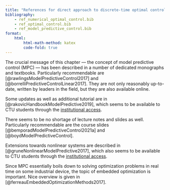 ```yaml
---
title: "References for direct approach to discrete-time optimal control"
bibliography: 
    - ref_numerical_optimal_control.bib
    - ref_optimal_control.bib
    - ref_model_predictive_control.bib
format:
    html:
        html-math-method: katex
        code-fold: true
---
```


The crucial message of this chapter — the concept of model predictive control (MPC) — has been described in a number of dedicated monographs and textbooks. Particularly recommendable are [@rawlingsModelPredictiveControl2017] and [@borrelliPredictiveControlLinear2017]. They are not only reasonably up-to-date, written by leaders in the field, but they are also available online.

Some updates as well as additional tutorial are in [@rakovicHandbookModelPredictive2019], which seems to be available to CTU students through the [institutional access](https://ebookcentral.proquest.com/lib/cvut/detail.action?docID=5504961).

There seems to be no shortage of lecture notes and slides as well. Particularly recommendable are the course slides [@bemporadModelPredictiveControl2021a] and [@boydModelPredictiveControl].

Extensions towards nonlinear systems are described in [@gruneNonlinearModelPredictive2017], which also seems to be available to CTU students through the [institutional access](https://cvut.summon.serialssolutions.com/#!/search?bookMark=eNqFkUtPwzAQhA0URFr6AzggVb0gDqF-JbGPUJWHVMEFcbUc22lDQ1xsp_x93AZx5biab0a7s0Mwll1YmzbUSgajAbhE8BZBWMx4wVKSEsRTmkNM0_wIDEkcDxM-BglGvEgLhPhJLzBCMUEDkEAUrRnJ6BlIeI6LDDKOz8HY-w8Io5hjWKAETF9s29StkW7yabVpJltndK1CvTMTZdvgbHMBTivZeDMGg-A6MwLvD4u3-VO6fH18nt8tU0lggVla8kqpjLOSxWhNKoxIqaqq1JQZU5WVolrpnGhGFUKGasmqkjIc3UyznOZkBK76YLXrgohNyMauRFyW4XgWwyNw0-vSb8y3X9smeLFrTGntxovY1F8xeWRnPeu3rm5XxomeQlDse93TgojIi4NB7B3XvWPr7FdnfBCHYBW_4mQjFvdzWlDIMxTJ6e-e0svYXS0-bWtXTm7XXmTxEEgy_N8xPxJ1iPU).

Since MPC essentially boils down to solving optimization problems in real time on some industrial device, the topic of embedded optimization is important. Nice overview is given in [@ferreauEmbeddedOptimizationMethods2017].